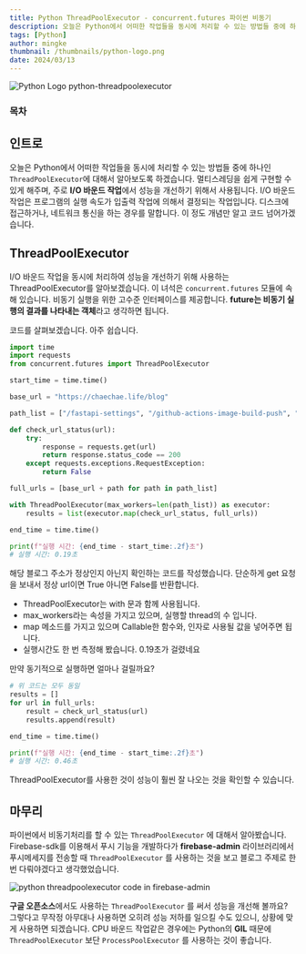 ```yaml
---
title: Python ThreadPoolExecutor - concurrent.futures 파이썬 비동기
description: 오늘은 Python에서 어떠한 작업들을 동시에 처리할 수 있는 방법들 중에 하나인 ThreadPoolExecutor에 대해서 알아보도록 하겠습니다. 멀티스레딩을 쉽게 구현할 수 있게 해주며, 주로 I/O 바운드 작업에서 성능을 개선하기 위해서 사용됩니다. I/O 바운드 작업은 프로그램의 실행 속도가 입출력 작업에 의해서 결정되는 작업입니다. 디스크에 접근하거나, 네트워크 통신을 하는 경우를 말합니다. 이 정도 개념만 알고 코드 넘어가겠습니다.
tags: [Python]
author: mingke
thumbnail: /thumbnails/python-logo.png
date: 2024/03/13
---
```


<Image src="/thumbnails/python-logo.png" alt="Python Logo python-threadpoolexecutor" />

### 목차

## 인트로

오늘은 Python에서 어떠한 작업들을 동시에 처리할 수 있는 방법들 중에 하나인 `ThreadPoolExecutor`에 대해서 알아보도록 하겠습니다. 멀티스레딩을 쉽게 구현할 수 있게 해주며, 주로 **I/O 바운드 작업**에서 성능을 개선하기 위해서 사용됩니다. I/O 바운드 작업은 프로그램의 실행 속도가 입출력 작업에 의해서 결정되는 작업입니다. 디스크에 접근하거나, 네트워크 통신을 하는 경우를 말합니다. 이 정도 개념만 알고 코드 넘어가겠습니다.

## ThreadPoolExecutor

I/O 바운드 작업을 동시에 처리하여 성능을 개선하기 위해 사용하는 ThreadPoolExecutor를 알아보겠습니다. 이 녀석은 `concurrent.futures` 모듈에 속해 있습니다. 비동기 실행을 위한 고수준 인터페이스를 제공합니다. **future는 비동기 실행의 결과를 나타내는 객체**라고 생각하면 됩니다.

코드를 살펴보겠습니다. 아주 쉽습니다.

```python
import time
import requests
from concurrent.futures import ThreadPoolExecutor

start_time = time.time()

base_url = "https://chaechae.life/blog"

path_list = ["/fastapi-settings", "/github-actions-image-build-push", "/developers-writing"]

def check_url_status(url):
    try:
        response = requests.get(url)
        return response.status_code == 200
    except requests.exceptions.RequestException:
        return False

full_urls = [base_url + path for path in path_list]

with ThreadPoolExecutor(max_workers=len(path_list)) as executor:
    results = list(executor.map(check_url_status, full_urls))

end_time = time.time()

print(f"실행 시간: {end_time - start_time:.2f}초")
# 실행 시간: 0.19초
```

해당 블로그 주소가 정상인지 아닌지 확인하는 코드를 작성했습니다. 단순하게 get 요청을 보내서 정상 url이면 True 아니면 False를 반환합니다.

- ThreadPoolExecutor는 with 문과 함께 사용됩니다.
- max_workers라는 속성을 가지고 있으며, 실행할 thread의 수 입니다.
- map 메소드를 가지고 있으며 Callable한 함수와, 인자로 사용될 값을 넣어주면 됩니다.
- 실행시간도 한 번 측정해 봤습니다. 0.19초가 걸렸네요

만약 동기적으로 실행하면 얼마나 걸릴까요?

```python
# 위 코드는 모두 동일
results = []
for url in full_urls:
    result = check_url_status(url)
    results.append(result)

end_time = time.time()

print(f"실행 시간: {end_time - start_time:.2f}초")
# 실행 시간: 0.46초
```

ThreadPoolExecutor를 사용한 것이 성능이 훨씬 잘 나오는 것을 확인할 수 있습니다.

## 마무리

파이썬에서 비동기처리를 할 수 있는 `ThreadPoolExecutor` 에 대해서 알아봤습니다. Firebase-sdk를 이용해서 푸시 기능을 개발하다가 **firebase-admin** 라이브러리에서 푸시메세지를 전송할 때 `ThreadPoolExecutor` 를 사용하는 것을 보고 블로그 주제로 한 번 다뤄야겠다고 생각했었습니다.

<Image
  src="/python-threadpoolexecutor/01.png"
  alt="python threadpoolexecutor code in firebase-admin"
  caption="firebase-admin messaging 코드 중"
/>

**구글 오픈소스**에서도 사용하는 `ThreadPoolExecutor` 를 써서 성능을 개선해 볼까요? 그렇다고 무작정 아무대나 사용하면 오히려 성능 저하를 일으킬 수도 있으니, 상황에 맞게 사용하면 되겠습니다. CPU 바운드 작업같은 경우에는 Python의 **GIL** 때문에 `ThreadPoolExecutor` 보단 `ProcessPoolExecutor` 를 사용하는 것이 좋습니다.
